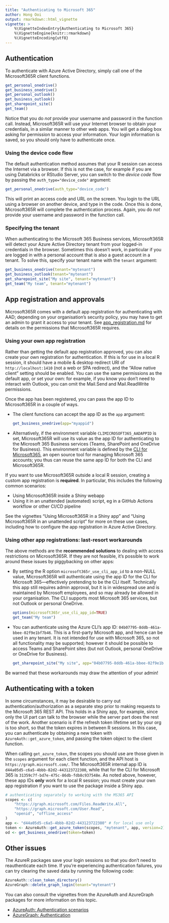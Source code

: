 ```yaml
---
title: "Authenticating to Microsoft 365"
author: Hong Ooi
output: rmarkdown::html_vignette
vignette: >
    %\VignetteIndexEntry{Authenticating to Microsoft 365}
    %\VignetteEngine{knitr::rmarkdown}
    %\VignetteEncoding{utf8}
---
```


## Authentication

To authenticate with Azure Active Directory, simply call one of the Microsoft365R client functions.

```r
get_personal_onedrive()
get_business_onedrive()
get_personal_outlook()
get_business_outlook()
get_sharepoint_site()
get_team()
```

Notice that you do _not_ provide your username and password in the function call. Instead, Microsoft365R will use your Internet browser to obtain your credentials, in a similar manner to other web apps. You will get a dialog box asking for permission to access your information. Your login information is saved, so you should only have to authenticate once.

### Using the device code flow

The default authentication method assumes that your R session can access the Internet via a browser. If this is not the case, for example if you are using Databricks or RStudio Server, you can switch to the _device code_ flow by passing the `auth_type="device_code"` argument:

```r
get_personal_onedrive(auth_type="device_code")
```

This will print an access code and URL on the screen. You login to the URL using a browser on another device, and type in the code. Once this is done, Microsoft365R will complete the authentication process. Again, you do _not_ provide your username and password in the function call.

### Specifying the tenant

When authenticating to the Microsoft 365 Business services, Microsoft365R will detect your Azure Active Directory tenant from your logged-in credentials in the browser. Sometimes this doesn't work, in particular if you are logged in with a personal account that is also a guest account in a tenant. To solve this, specify your tenant name with the `tenant` argument:

```r
get_business_onedrive(tenant="mytenant")
get_business_outlook(tenant="mytenant")
get_sharepoint_site("My site", tenant="mytenant")
get_team("My team", tenant="mytenant")
```

## App registration and approvals

Microsoft365R comes with a default app registration for authenticating with AAD; depending on your organisation's security policy, you may have to get an admin to grant it access to your tenant. See [app_registration.md](https://github.com/Azure/Microsoft365R/blob/master/inst/app_registration.md) for details on the permissions that Microsoft365R requires.

### Using your own app registration

Rather than getting the default app registration approved, you can also create your own registration for authentication. If this is for use in a local R session, it should have a mobile & desktop redirect URI of `http://localhost:1410` (not a web or SPA redirect), and the "Allow native client" setting should be enabled. You can use the same permissions as the default app, or set your own: for example, if you know you don't need to interact with Outlook, you can omit the Mail.Send and Mail.ReadWrite permissions.

Once the app has been registered, you can pass the app ID to Microsoft365R in a couple of ways.

- The client functions can accept the app ID as the `app` argument:

  ```r
  get_business_onedrive(app="myappid")
  ```

- Alternatively, if the environment variable `CLIMICROSOFT365_AADAPPID` is set, Microsoft365R will use its value as the app ID for authenticating to the Microsoft 365 Business services (Teams, SharePoint and OneDrive for Business). This environment variable is defined by the [CLI for Microsoft365](https://pnp.github.io/cli-microsoft365/), an open source tool for managing Microsoft 365 accounts; you thus can reuse the same app ID for both the CLI and Microsoft365R.

If you want to use Microsoft365R outside a local R session, creating a custom app registration is **required**. In particular, this includes the following common scenarios:

- Using Microsoft365R inside a Shiny webapp
- Using it in an unattended (automated) script, eg in a GitHub Actions workflow or other CI/CD pipeline

See the vignettes "Using Microsoft365R in a Shiny app" and "Using Microsoft365R in an unattended script" for more on these use cases, including how to configure the app registration in Azure Active Directory.

### Using other app registrations: last-resort workarounds

The above methods are the **recommended solutions** to dealing with access restrictions on Microsoft365R. If they are not feasible, it's possible to work around these issues by piggybacking on other apps:

- By setting the R option `microsoft365r_use_cli_app_id` to a non-NULL value, Microsoft365R will authenticate using the app ID for the CLI for Microsoft 365---effectively pretending to be the CLI itself. Technically this app still requires admin approval, but it is in widespread use and is maintained by Microsoft employees, and so may already be allowed in your organisation. The CLI supports most Microsoft 365 services, but not Outlook or personal OneDrive.

  ```r
  options(microsoft365r_use_cli_app_id=TRUE)
  get_team("My team")
  ```

- You can authenticate using the Azure CLI's app ID: `04b07795-8ddb-461a-bbee-02f9e1bf7b46`. This is a first-party Microsoft app, and hence can be used in any tenant. It is not intended for use with Microsoft 365, so not all functionality may be supported; however it should be possible to access Teams and SharePoint sites (but not Outlook, personal OneDrive or OneDrive for Business).

  ```r
  get_sharepoint_site("My site", app="04b07795-8ddb-461a-bbee-02f9e1bf7b46")
  ```

Be warned that these workarounds may draw the attention of your admin!


## Authenticating with a token

In some circumstances, it may be desirable to carry out authentication/authorization as a separate step prior to  making requests to the Microsoft 365 REST API. This holds in a Shiny app, for example, since only the UI part can talk to the browser while the server part does the rest of the work. Another scenario is if the refresh token lifetime set by your org is too short, so that the token expires in between R sessions. In this case, you can authenticate by obtaining a new token with `AzureAuth::get_azure_token`, and passing the token object to the client function.

When calling `get_azure_token`, the scopes you should use are those given in the `scopes` argument for each client function, and the API host is `https://graph.microsoft.com/`. The Microsoft365R internal app ID is `d44a05d5-c6a5-4bbb-82d2-443123722380`, while that for the CLI for Microsoft 365 is `31359c7f-bd7e-475c-86db-fdb8c937548e`. As noted above, however, these app IDs **only** work for a local R session; you must create your own app registration if you want to use the package inside a Shiny app.

```r
# authenticating separately to working with the MS365 API
scopes <- c(
    "https://graph.microsoft.com/Files.ReadWrite.All",
    "https://graph.microsoft.com/User.Read",
    "openid", "offline_access"
)
app <- "d44a05d5-c6a5-4bbb-82d2-443123722380" # for local use only
token <- AzureAuth::get_azure_token(scopes, "mytenant", app, version=2)
od <- get_business_onedrive(token=token)
```


## Other issues

The AzureR packages save your login sessions so that you don't need to reauthenticate each time. If you're experiencing authentication failures, you can try clearing the saved data by running the following code:

```r
AzureAuth::clean_token_directory()
AzureGraph::delete_graph_login(tenant="mytenant")
```

You can also consult the vignettes from the AzureAuth and AzureGraph packages for more information on this topic.

- [AzureAuth: Authentication scenarios](https://cran.r-project.org/package=AzureAuth/vignettes/scenarios.html)
- [AzureGraph: Authentication](https://cran.r-project.org/package=AzureGraph/vignettes/auth.html)
